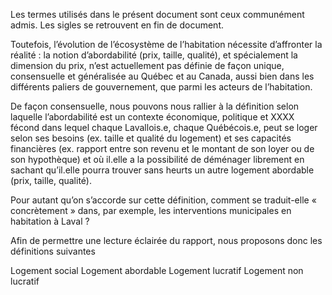 Les termes utilisés dans le présent document sont ceux communément admis. Les sigles se retrouvent en fin de document.

Toutefois, l’évolution de l’écosystème de l’habitation nécessite d’affronter la réalité : la notion d’abordabilité (prix, taille, qualité), et spécialement la dimension du prix, n’est actuellement pas définie de façon unique, consensuelle et généralisée au Québec et au Canada, aussi bien dans les différents paliers de gouvernement, que parmi les acteurs de l’habitation.

De façon consensuelle, nous pouvons nous rallier à la définition selon laquelle l’abordabilité est un contexte économique, politique et XXXX fécond dans lequel chaque Lavallois.e, chaque Québécois.e, peut se loger selon ses besoins (ex. taille et qualité du logement) et ses capacités financières (ex. rapport entre son revenu et le montant de son loyer ou de son hypothèque) et où il.elle a la possibilité de déménager librement en sachant qu’il.elle pourra trouver sans heurts un autre logement abordable (prix, taille, qualité).

Pour autant qu’on s’accorde sur cette définition, comment se traduit-elle « concrètement » dans, par exemple, les interventions municipales en habitation à Laval ?

Afin de permettre une lecture éclairée du rapport, nous proposons donc les définitions suivantes
 
Logement social
Logement abordable
Logement lucratif
Logement non lucratif